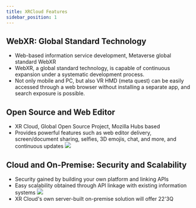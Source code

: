 ```yaml
---
title: XRCloud Features
sidebar_position: 1
---
```



## WebXR: Global Standard Technology

- Web-based information service development, Metaverse global standard WebXR
- WebXR, a global standard technology, is capable of continuous expansion under a systematic development process.
- Not only mobile and PC, but also VR HMD (meta quest) can be easily accessed through a web browser without installing a separate app, and search exposure is possible.

<div style={{ display: 'flex', alignItems: 'center', justifyContent: 'center' }}>
  <ReactPlayer playing controls url="https://youtu.be/l04TUPt2wY0" />
</div>

## Open Source and Web Editor

- XR Cloud, Global Open Source Project, Mozilla Hubs based
- Provides powerful features such as web editor delivery, screen/document sharing, selfies, 3D emojis, chat, and more, and continuous updates
  ![](/img/img1_2.png)

## Cloud and On-Premise: Security and Scalability

- Security gained by building your own platform and linking APIs
- Easy scalability obtained through API linkage with existing information systems
  ![](/img/img1_3.png)
- XR Cloud's own server-built on-premise solution will offer 22'3Q
<div style={{ display: 'flex', alignItems: 'center', justifyContent: 'center' }}>
  <ReactPlayer playing controls url="https://youtu.be/9pldpRMBy4A" />
</div>